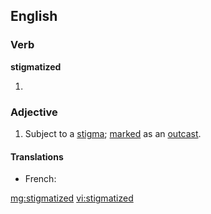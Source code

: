 ==English==
===Verb===
'''stigmatized'''
# {{past of|[[stigmatize]]}}

===Adjective===
{{en-adj}}
# Subject to a [[stigma]]; [[marked]] as an [[outcast]].

====Translations====
{{trans-top|marked with stigma}}
* French: {{t+|fr|stigmatisé|m}}
{{trans-mid}}
{{trans-bottom}}

[[mg:stigmatized]]
[[vi:stigmatized]]